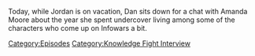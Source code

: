 {{Episode
    | title           = Chatting With Amanda Moore
    | caption         = [https://knowledgefight.libsyn.com/669-chatting-with-amanda-moore Listen to this episode on Libsyn]
    | episodeNumber   = 669
    | length          = 01:23:18
    | airDate         = April 13, 2022
    | previousEpisode = [[668: April 8, 2022]]
    | nextEpisode     = [[670: July 28, 2003]]
}}

{{Stub}}

Today, while Jordan is on vacation, Dan sits down for a chat with Amanda Moore about the year she spent undercover living among some of the characters who come up on Infowars a bit.

[[Category:Episodes]]
[[Category:Knowledge Fight Interview]]